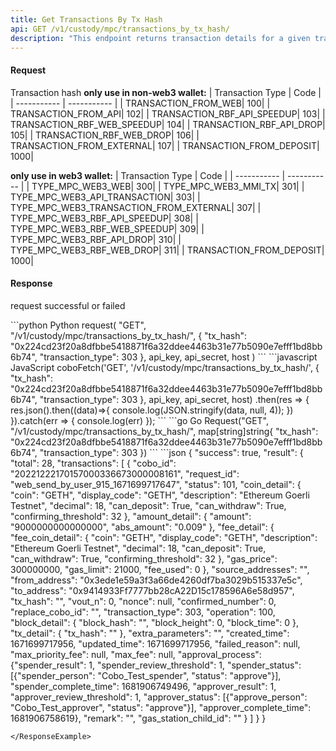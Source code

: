 ```yaml
---
title: Get Transactions By Tx Hash
api: GET /v1/custody/mpc/transactions_by_tx_hash/ 
description: "This endpoint returns transaction details for a given transaction hash. The response is a JSON object containing transaction details such as transaction hash, block number, sender address, recipient address, value, and gas used. The endpoint also accepts an optional parameter 'transaction_type' to filter the transaction details based on the type of transaction."
---
```

#### Request 

<ParamField query="tx_hash" type="String" required>Transaction hash</ParamField>
<ParamField query="transaction_type" type="int" >
**only use in non-web3 wallet:**
| Transaction Type | Code |
| ----------- | ----------- |
| TRANSACTION_FROM_WEB| 100|
| TRANSACTION_FROM_API| 102|
| TRANSACTION_RBF_API_SPEEDUP| 103|
| TRANSACTION_RBF_WEB_SPEEDUP| 104|
| TRANSACTION_RBF_API_DROP| 105|
| TRANSACTION_RBF_WEB_DROP| 106|
| TRANSACTION_FROM_EXTERNAL| 107|
| TRANSACTION_FROM_DEPOSIT| 1000|

**only use in web3 wallet:**
| Transaction Type | Code |
| ----------- | ----------- |
| TYPE_MPC_WEB3_WEB| 300|
| TYPE_MPC_WEB3_MMI_TX| 301|
| TYPE_MPC_WEB3_API_TRANSACTION| 303|
| TYPE_MPC_WEB3_TRANSACTION_FROM_EXTERNAL| 307|
| TYPE_MPC_WEB3_RBF_API_SPEEDUP| 308|
| TYPE_MPC_WEB3_RBF_WEB_SPEEDUP| 309|
| TYPE_MPC_WEB3_RBF_API_DROP| 310|
| TYPE_MPC_WEB3_RBF_WEB_DROP| 311|
| TRANSACTION_FROM_DEPOSIT| 1000|
</ParamField>

#### Response
<ResponseField name="success" type="bool">request successful or failed</ResponseField>
   <ResponseField name="result" type="object">
      <Expandable title="object">
           <Snippet file="mpc_transaction_snippet.mdx"/>
      </Expandable>
</ResponseField>

<RequestExample>
```python Python
request(
    "GET",
    "/v1/custody/mpc/transactions_by_tx_hash/",
    {
        "tx_hash": "0x224cd23f20a8dfbbe5418871f6a32ddee4463b31e77b5090e7efff1bd8bb6b74",
        "transaction_type": 303
    },
    api_key, api_secret, host
)
```
```javascript JavaScript
coboFetch('GET', '/v1/custody/mpc/transactions_by_tx_hash/', {
    "tx_hash": "0x224cd23f20a8dfbbe5418871f6a32ddee4463b31e77b5090e7efff1bd8bb6b74",
    "transaction_type": 303
}, api_key, api_secret, host)
    .then(res => {
        res.json().then((data)=>{
            console.log(JSON.stringify(data, null, 4));
        })
    }).catch(err => {
        console.log(err)
    });
```
```go Go
Request("GET", "/v1/custody/mpc/transactions_by_tx_hash/", map[string]string{
    "tx_hash": "0x224cd23f20a8dfbbe5418871f6a32ddee4463b31e77b5090e7efff1bd8bb6b74",
    "transaction_type": 303
})
```
</RequestExample>

<ResponseExample>
```json
{
  "success": true,
  "result": {
    "total": 28,
    "transactions": [
      {
        "cobo_id": "20221222170157000336673000008161",
        "request_id": "web_send_by_user_915_1671699717647",
        "status": 101,
        "coin_detail": {
          "coin": "GETH",
          "display_code": "GETH",
          "description": "Ethereum Goerli Testnet",
          "decimal": 18,
          "can_deposit": True,
          "can_withdraw": True,
          "confirming_threshold": 32
        },
        "amount_detail": {
          "amount": "9000000000000000",
          "abs_amount": "0.009"
        },
        "fee_detail": {
          "fee_coin_detail": {
            "coin": "GETH",
            "display_code": "GETH",
            "description": "Ethereum Goerli Testnet",
            "decimal": 18,
            "can_deposit": True,
            "can_withdraw": True,
            "confirming_threshold": 32
          },
          "gas_price": 300000000,
          "gas_limit": 21000,
          "fee_used": 0
        },
        "source_addresses": "",
        "from_address": "0x3ede1e59a3f3a66de4260df7ba3029b515337e5c",
        "to_address": "0x9414933Ff7777bb28cA22D15c178596A6e58d957",
        "tx_hash": "",
        "vout_n": 0,
        "nonce": null,
        "confirmed_number": 0,
        "replace_cobo_id": "",
        "transaction_type": 303,
        "operation": 100,
        "block_detail": {
          "block_hash": "",
          "block_height": 0,
          "block_time": 0
        },
        "tx_detail": {
          "tx_hash": ""
        },
        "extra_parameters": "",
        "created_time": 1671699717956,
        "updated_time": 1671699717956,
        "failed_reason": null,
        "max_priority_fee": null,
        "max_fee": null,
        "approval_process": {"spender_result": 1, "spender_review_threshold": 1, "spender_status": [{"spender_person": "Cobo_Test_spender", "status": "approve"}], "spender_complete_time": 1681906749496, "approver_result": 1, "approver_review_threshold": 1, "approver_status": [{"approve_person": "Cobo_Test_approver", "status": "approve"}], "approver_complete_time": 1681906758619},
        "remark": "",
        "gas_station_child_id": ""
      }
    ]
  }
}



```
</ResponseExample>
